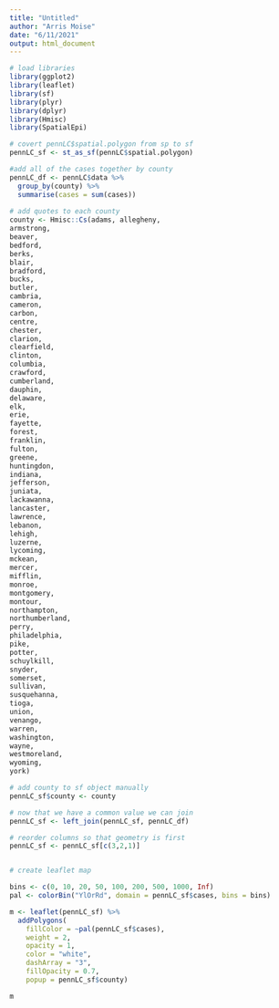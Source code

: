 ```yaml
---
title: "Untitled"
author: "Arris Moise"
date: "6/11/2021"
output: html_document
---
```


```r
# load libraries 
library(ggplot2)
library(leaflet)
library(sf)
library(plyr)
library(dplyr)
library(Hmisc)
library(SpatialEpi)

# covert pennLC$spatial.polygon from sp to sf
pennLC_sf <- st_as_sf(pennLC$spatial.polygon)

#add all of the cases together by county
pennLC_df <- pennLC$data %>%
  group_by(county) %>%
  summarise(cases = sum(cases))
  
# add quotes to each county 
county <- Hmisc::Cs(adams, allegheny,
armstrong,
beaver,
bedford,
berks,
blair,
bradford,
bucks,
butler,
cambria,
cameron,
carbon,
centre,
chester,
clarion,
clearfield,
clinton,
columbia,
crawford,
cumberland,
dauphin,
delaware,
elk,
erie,
fayette,
forest,
franklin,
fulton,
greene,
huntingdon,
indiana,
jefferson,
juniata,
lackawanna,
lancaster,
lawrence,
lebanon,
lehigh,
luzerne,
lycoming,
mckean,
mercer,
mifflin,
monroe,
montgomery,
montour,
northampton,
northumberland,
perry,
philadelphia,
pike,
potter,
schuylkill,
snyder,
somerset,
sullivan,
susquehanna,
tioga,
union,
venango,
warren,
washington,
wayne,
westmoreland,
wyoming,
york)

# add county to sf object manually
pennLC_sf$county <- county

# now that we have a common value we can join
pennLC_sf <- left_join(pennLC_sf, pennLC_df)

# reorder columns so that geometry is first
pennLC_sf <- pennLC_sf[c(3,2,1)]


# create leaflet map

bins <- c(0, 10, 20, 50, 100, 200, 500, 1000, Inf)
pal <- colorBin("YlOrRd", domain = pennLC_sf$cases, bins = bins)

m <- leaflet(pennLC_sf) %>% 
  addPolygons(
    fillColor = ~pal(pennLC_sf$cases),
    weight = 2,
    opacity = 1,
    color = "white",
    dashArray = "3",
    fillOpacity = 0.7,
    popup = pennLC_sf$county) 

m
```

